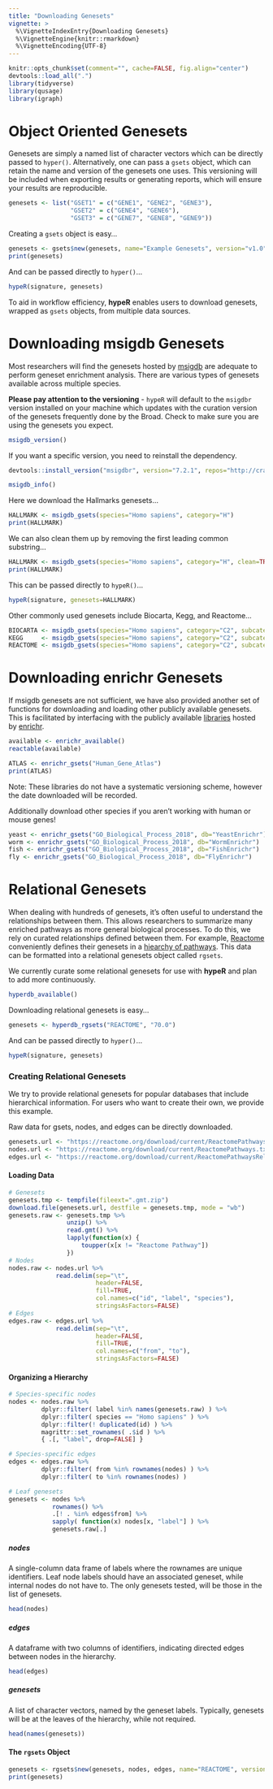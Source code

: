 ```yaml
---
title: "Downloading Genesets"
vignette: >
  %\VignetteIndexEntry{Downloading Genesets}
  %\VignetteEngine{knitr::rmarkdown}
  %\VignetteEncoding{UTF-8}
---
```


```r
knitr::opts_chunk$set(comment="", cache=FALSE, fig.align="center")
devtools::load_all(".")
library(tidyverse)
library(qusage)
library(igraph)
```

# Object Oriented Genesets

Genesets are simply a named list of character vectors which can be directly passed to `hyper()`. Alternatively, one can pass a `gsets` object, which can retain the name and version of the genesets one uses. This versioning will be included when exporting results or generating reports, which will ensure your results are reproducible.

```r
genesets <- list("GSET1" = c("GENE1", "GENE2", "GENE3"),
                 "GSET2" = c("GENE4", "GENE6"),
                 "GSET3" = c("GENE7", "GENE8", "GENE9"))
```

Creating a `gsets` object is easy...

```r
genesets <- gsets$new(genesets, name="Example Genesets", version="v1.0")
print(genesets)
```

And can be passed directly to `hyper()`...

```r
hypeR(signature, genesets)
```

To aid in workflow efficiency, __hypeR__ enables users to download genesets, wrapped as `gsets` objects, from multiple data sources.

# Downloading **msigdb** Genesets

Most researchers will find the genesets hosted by [msigdb](https://software.broadinstitute.org/gsea/msigdb/collections.jsp) are adequate to perform geneset enrichment analysis. There are various types of genesets available across multiple species.

**Please pay attention to the versioning** - `hypeR` will default to the `msigdbr` version installed on your machine which updates with the curation version of the genesets frequently done by the Broad. Check to make sure you are using the genesets you expect.

```r
msigdb_version()
```

If you want a specific version, you need to reinstall the dependency.

```r
devtools::install_version("msigdbr", version="7.2.1", repos="http://cran.us.r-project.org"
```


```r
msigdb_info()
```

Here we download the Hallmarks genesets...

```r
HALLMARK <- msigdb_gsets(species="Homo sapiens", category="H")
print(HALLMARK)
```

We can also clean them up by removing the first leading common substring...

```r
HALLMARK <- msigdb_gsets(species="Homo sapiens", category="H", clean=TRUE)
print(HALLMARK)
```

This can be passed directly to `hypeR()`...

```r
hypeR(signature, genesets=HALLMARK)
```

Other commonly used genesets include Biocarta, Kegg, and Reactome...

```r
BIOCARTA <- msigdb_gsets(species="Homo sapiens", category="C2", subcategory="CP:BIOCARTA")
KEGG     <- msigdb_gsets(species="Homo sapiens", category="C2", subcategory="CP:KEGG")
REACTOME <- msigdb_gsets(species="Homo sapiens", category="C2", subcategory="CP:REACTOME")
```

# Downloading **enrichr** Genesets

If msigdb genesets are not sufficient, we have also provided another set of functions for downloading and loading other publicly available genesets. This is facilitated by interfacing with the publicly available [libraries](https://amp.pharm.mssm.edu/Enrichr/#stats) hosted by [enrichr](https://amp.pharm.mssm.edu/Enrichr/).

```r
available <- enrichr_available()
reactable(available)
```

```r
ATLAS <- enrichr_gsets("Human_Gene_Atlas")
print(ATLAS)
```

Note: These libraries do not have a systematic versioning scheme, however the date downloaded will be recorded.

Additionally download other species if you aren't working with human or mouse genes!

```r
yeast <- enrichr_gsets("GO_Biological_Process_2018", db="YeastEnrichr")
worm <- enrichr_gsets("GO_Biological_Process_2018", db="WormEnrichr")
fish <- enrichr_gsets("GO_Biological_Process_2018", db="FishEnrichr")
fly <- enrichr_gsets("GO_Biological_Process_2018", db="FlyEnrichr")
```

# Relational Genesets

When dealing with hundreds of genesets, it's often useful to understand the relationships between them. This allows researchers to summarize many enriched pathways as more general biological processes. To do this, we rely on curated relationships defined between them. For example, [Reactome](https://reactome.org/) conveniently defines their genesets in a [hiearchy of pathways](https://reactome.org/PathwayBrowser/). This data can be formatted into a relational genesets object called `rgsets`.

We currently curate some relational genesets for use with __hypeR__ and plan to add more continuously.

```r
hyperdb_available()
```

Downloading relational genesets is easy...

```r
genesets <- hyperdb_rgsets("REACTOME", "70.0")
```

And can be passed directly to `hyper()`...

```r
hypeR(signature, genesets)
```

### Creating Relational Genesets

We try to provide relational genesets for popular databases that include hierarchical information. For users who want to create their own, we provide this example.

Raw data for gsets, nodes, and edges can be directly downloaded.

```r
genesets.url <- "https://reactome.org/download/current/ReactomePathways.gmt.zip"
nodes.url <- "https://reactome.org/download/current/ReactomePathways.txt"
edges.url <- "https://reactome.org/download/current/ReactomePathwaysRelation.txt"
```

#### Loading Data
```r
# Genesets
genesets.tmp <- tempfile(fileext=".gmt.zip")
download.file(genesets.url, destfile = genesets.tmp, mode = "wb")
genesets.raw <- genesets.tmp %>%
                unzip() %>%
                read.gmt() %>%
                lapply(function(x) {
                    toupper(x[x != "Reactome Pathway"])
                })
# Nodes
nodes.raw <- nodes.url %>%
             read.delim(sep="\t", 
                        header=FALSE, 
                        fill=TRUE, 
                        col.names=c("id", "label", "species"), 
                        stringsAsFactors=FALSE)
# Edges
edges.raw <- edges.url %>%
             read.delim(sep="\t", 
                        header=FALSE, 
                        fill=TRUE, 
                        col.names=c("from", "to"),
                        stringsAsFactors=FALSE)
```

#### Organizing a Hierarchy

```r
# Species-specific nodes
nodes <- nodes.raw %>%
         dplyr::filter( label %in% names(genesets.raw) ) %>%
         dplyr::filter( species == "Homo sapiens" ) %>%
         dplyr::filter(! duplicated(id) ) %>%
         magrittr::set_rownames( .$id ) %>%
         { .[, "label", drop=FALSE] }

# Species-specific edges
edges <- edges.raw %>%
         dplyr::filter( from %in% rownames(nodes) ) %>%
         dplyr::filter( to %in% rownames(nodes) )

# Leaf genesets
genesets <- nodes %>%
            rownames() %>%
            .[! . %in% edges$from] %>%
            sapply( function(x) nodes[x, "label"] ) %>%
            genesets.raw[.]
```

##### nodes

A single-column data frame of labels where the rownames are unique identifiers. Leaf node labels should have an associated geneset, while internal nodes do not have to. The only genesets tested, will be those in the list of genesets.

```r
head(nodes)
```

##### edges

A dataframe with two columns of identifiers, indicating directed edges between nodes in the hierarchy.

```r
head(edges)
```

##### genesets

A list of character vectors, named by the geneset labels. Typically, genesets will be at the leaves of the hierarchy, while not required.

```r
head(names(genesets))
```

#### The `rgsets` Object

```r
genesets <- rgsets$new(genesets, nodes, edges, name="REACTOME", version="v70.0")
print(genesets)
```
